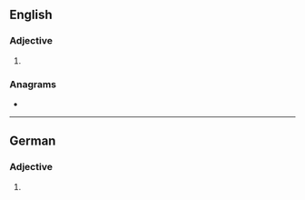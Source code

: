 ==English==

===Adjective===
{{head|en|adjective comparative form}}

# {{en-comparative of|arid}}

===Anagrams===
* {{anagrams|en|arride|raider}}

----

==German==

===Adjective===
{{head|de|adjective form}}

# {{comparative of|arid|lang=de}}